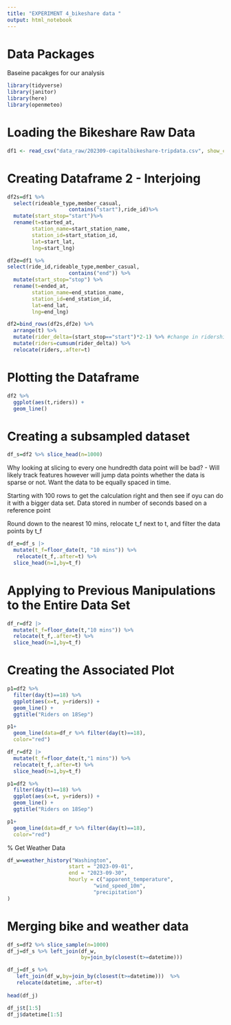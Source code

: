 ```yaml
---
title: "EXPERIMENT 4_bikeshare data "
output: html_notebook
---
```


# Data Packages 

Baseine pacakges for our analysis

```r
library(tidyverse)
library(janitor)
library(here)
library(openmeteo)
```


# Loading the Bikeshare Raw Data
```r
df1 <- read_csv("data_raw/202309-capitalbikeshare-tripdata.csv", show_col_types = FALSE) %>% clean_names()
```

# Creating Dataframe 2 - Interjoing 
```r
df2s=df1 %>% 
  select(rideable_type,member_casual,
                	contains("start"),ride_id)%>% 
  mutate(start_stop="start")%>%
  rename(t=started_at,
     	station_name=start_station_name,
     	station_id=start_station_id,
     	lat=start_lat,
     	lng=start_lng)

df2e=df1 %>%
select(ride_id,rideable_type,member_casual,
                	contains("end")) %>%
  mutate(start_stop="stop") %>%
  rename(t=ended_at,
     	station_name=end_station_name,
     	station_id=end_station_id,
     	lat=end_lat,
     	lng=end_lng)

df2=bind_rows(df2s,df2e) %>%
  arrange(t) %>%
  mutate(rider_delta=(start_stop=="start")*2-1) %>% #change in ridership 
  mutate(riders=cumsum(rider_delta)) %>%
  relocate(riders,.after=t)

```

# Plotting the Dataframe

```r
df2 %>% 
  ggplot(aes(t,riders)) +
  geom_line()
```
# Creating a subsampled dataset 

```r
df_s=df2 %>% slice_head(n=1000)

```

Why looking at slicing to every one hundredth data point will be bad? - Will likely track features however will jump data points whether the data is sparse or not. Want the data to be equally spaced in time.

Starting with 100 rows to get the calculation right and then see if oyu can do it with a bigger data set. 
Data stored in number of seconds based on a reference point


Round down to the nearest 10 mins, relocate t_f next to t, and filter the data points by t_f

```r
df_e=df_s |>
  mutate(t_f=floor_date(t, "10 mins")) %>%
   relocate(t_f,.after=t) %>%
  slice_head(n=1,by=t_f)
```


# Applying to Previous Manipulations to the Entire Data Set 
```r
df_r=df2 |>
  mutate(t_f=floor_date(t,"10 mins")) %>%
  relocate(t_f,.after=t) %>%
  slice_head(n=1,by=t_f)
```

 
# Creating the Associated Plot 
```r

p1=df2 %>% 
  filter(day(t)==18) %>%
  ggplot(aes(x=t, y=riders)) +
  geom_line() +
  ggtitle("Riders on 18Sep")

p1+
  geom_line(data=df_r %>% filter(day(t)==18),
  color="red")

```
 

```r
df_r=df2 |>
  mutate(t_f=floor_date(t,"1 mins")) %>%
  relocate(t_f,.after=t) %>%
  slice_head(n=1,by=t_f)

```


```r
p1=df2 %>% 
  filter(day(t)==18) %>%
  ggplot(aes(x=t, y=riders)) +
  geom_line() +
  ggtitle("Riders on 18Sep")

p1+
  geom_line(data=df_r %>% filter(day(t)==18),
  color="red")
```

% Get Weather Data
```r
df_w=weather_history("Washington",
                	start = "2023-09-01",
                	end = "2023-09-30",
                	hourly = c("apparent_temperature",
                           	"wind_speed_10m",
                           	"precipitation")
)

```
# Merging bike and weather data

```r
df_s=df2 %>% slice_sample(n=1000)
df_j=df_s %>% left_join(df_w,
                     	by=join_by(closest(t>=datetime)))
```


```r
df_j=df_s %>% 
   left_join(df_w,by=join_by(closest(t>=datetime)))  %>%
   relocate(datetime, .after=t)
 
head(df_j)
```

```r
df_j$t[1:5]
df_j$datetime[1:5]

```


